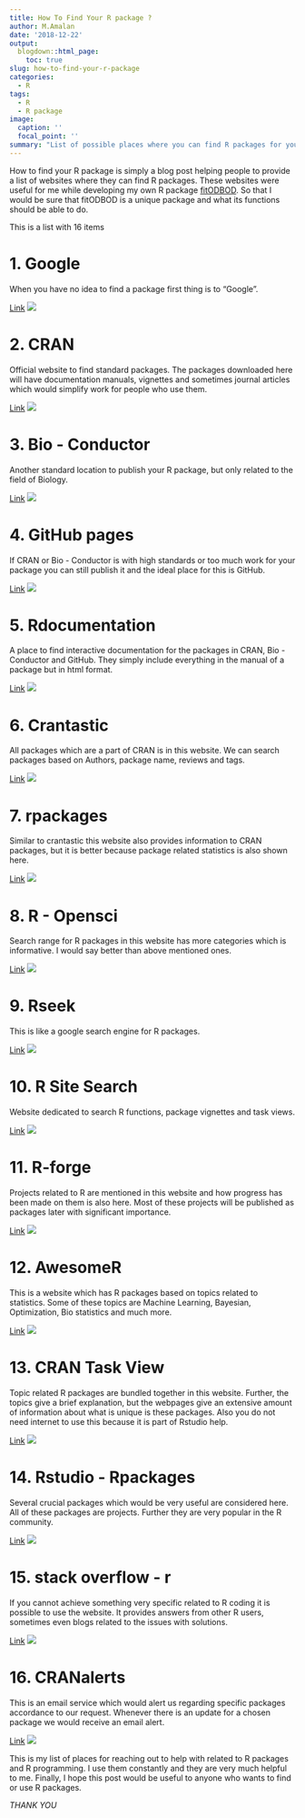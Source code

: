```yaml
---
title: How To Find Your R package ?
author: M.Amalan
date: '2018-12-22'
output: 
  blogdown::html_page:
    toc: true
slug: how-to-find-your-r-package
categories:
  - R
tags:
  - R
  - R package
image: 
  caption: ''
  focal_point: ''
summary: "List of possible places where you can find R packages for your specific needs."  
---
```


How to find your R package is simply a blog post helping people to provide 
a list of websites where they can find R packages. These websites were useful for me while developing 
my own R package [fitODBOD](https://cran.r-project.org/package=fitODBOD). So that I would be sure 
that fitODBOD is a unique package and what its functions should be able to do. 

This is a list with 16 items 

# 1. Google

When you have no idea to find a package first thing is to "Google".

[Link](https://www.google.com/)
![](/screenshots/Google.PNG)

# 2. CRAN

Official website to find standard packages. The packages downloaded here will 
have documentation manuals, vignettes and sometimes journal articles which would 
simplify work for people who use them.

[Link](https://cran.r-project.org/)
![](/screenshots/CRAN.PNG)

# 3. Bio - Conductor

Another standard location to publish your R package, but only related to the 
field of Biology. 

[Link](https://www.bioconductor.org/)
![](/screenshots/Bioconductor.PNG)

# 4. GitHub pages

If CRAN or Bio - Conductor is with high standards or too much work for your 
package you can still publish it and the ideal place for this is GitHub. 

[Link](https://github.com/)
![](/screenshots/GitHub.PNG)

# 5. Rdocumentation

A place to find interactive documentation for the packages in 
CRAN, Bio - Conductor and GitHub. They simply include everything in the manual of a
package but in html format.

[Link](https://www.rdocumentation.org/)
![](/screenshots/rdocumentation.PNG)

# 6. Crantastic

All packages which are a part of CRAN is in this website. We can search packages based
on Authors, package name, reviews and tags. 

[Link](https://www.crantastic.org/)
![](/screenshots/crantastic.PNG)

# 7. rpackages 

Similar to crantastic this website also provides information to CRAN packages, but it is better 
because package related statistics is also shown here.

[Link](http://www.rpackages.io/)
![](/screenshots/rpackages.PNG)

# 8. R - Opensci

Search range for R packages in this website has more categories which is informative. 
I would say better than above mentioned ones.

[Link](https://ropensci.org/packages/)
![](/screenshots/ropensci.PNG)

# 9. Rseek

This is like a google search engine for R packages. 

[Link](https://rseek.org/)
![](/screenshots/rseek.PNG)

# 10. R Site Search

Website dedicated to search R functions, package vignettes and task views.

[Link](http://finzi.psych.upenn.edu/search.html)
![](/screenshots/rsitesearch.PNG)

# 11. R-forge

Projects related to R are mentioned in this website and how progress has 
been made on them is also here. Most of these projects will be published 
as packages later with significant importance.

[Link](http://r-forge.r-project.org/)
![](/screenshots/rforge.PNG)

# 12. AwesomeR

This is a website which has R packages based on topics related to statistics.
Some of these topics are Machine Learning, Bayesian, Optimization, Bio statistics
and much more.

[Link](https://awesome-r.com/)
![](/screenshots/AwesomeR.PNG)

# 13. CRAN Task View

Topic related R packages are bundled together in this website. Further, the topics
give a brief explanation, but the webpages give an extensive amount of information
about what is unique is these packages. Also you do not need internet to use this
because it is part of Rstudio help. 

[Link](https://cran.r-project.org/web/views/)
![](/screenshots/Crantaskview.PNG)

# 14. Rstudio - Rpackages

Several crucial packages which would be very useful are considered here. All of
these packages are projects. Further they are very popular in the R community.

[Link](https://www.rstudio.com/products/rpackages/)
![](/screenshots/rstudio-rpackages.PNG)

# 15. stack overflow - r  

If you cannot achieve something very specific related to R coding it is possible to use
the website. It provides answers from other R users, sometimes even blogs related 
to the issues with solutions.

[Link](https://stackoverflow.com/questions/tagged/r)
![](/screenshots/stackoverflow.PNG)

# 16. CRANalerts

This is an email service which would alert us regarding specific packages accordance 
to our request. Whenever there is an update for a chosen package we would receive an email alert.

[Link](https://cranalerts.com/)
![](/screenshots/Cranalerts.PNG)

This is my list of places for reaching out to help with related to R packages and R programming.
I use them constantly and they are very much helpful to me. Finally, I hope this post would be 
useful to anyone who wants to find or use R packages.  

*THANK YOU*